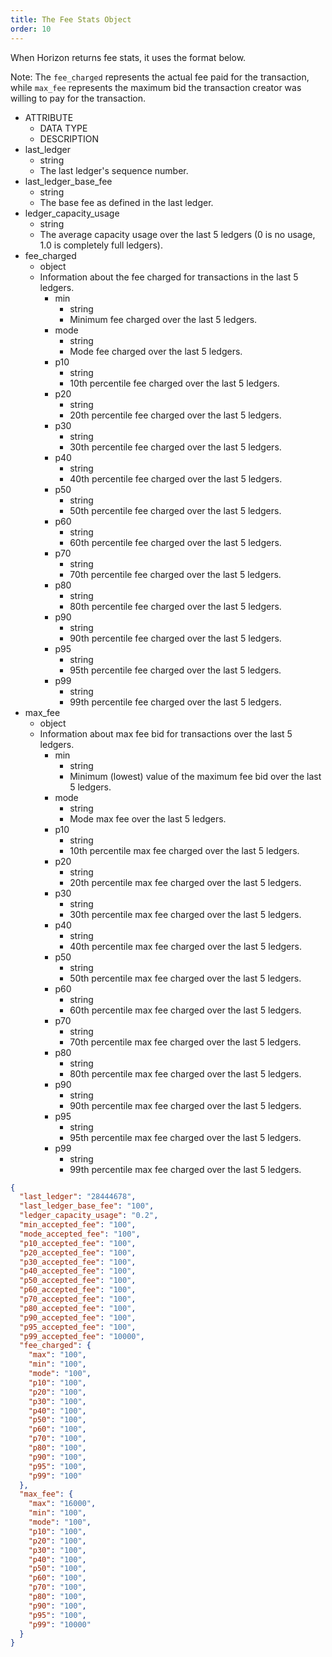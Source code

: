 ```yaml
---
title: The Fee Stats Object
order: 10
---
```



When Horizon returns fee stats, it uses the format below.

Note: The `fee_charged` represents the actual fee paid for the transaction, while `max_fee` represents the maximum bid the transaction creator was willing to pay for the transaction.

<NestedTable>

- ATTRIBUTE
  - DATA TYPE
  - DESCRIPTION
- last_ledger
  - string
  - The last ledger's sequence number.
- last_ledger_base_fee
  - string
  - The base fee as defined in the last ledger.
- ledger_capacity_usage
  - string
  - The average capacity usage over the last 5 ledgers (0 is no usage, 1.0 is completely full ledgers).
- fee_charged
  - object
  - Information about the fee charged for transactions in the last 5 ledgers.
    - min
      - string
      - Minimum fee charged over the last 5 ledgers.
    - mode
      - string
      - Mode fee charged over the last 5 ledgers.
    - p10
      - string
      - 10th percentile fee charged over the last 5 ledgers.
    - p20
      - string
      - 20th percentile fee charged over the last 5 ledgers.
    - p30
      - string
      - 30th percentile fee charged over the last 5 ledgers.
    - p40
      - string
      - 40th percentile fee charged over the last 5 ledgers.
    - p50
      - string
      - 50th percentile fee charged over the last 5 ledgers.
    - p60
      - string
      - 60th percentile fee charged over the last 5 ledgers.
    - p70
      - string
      - 70th percentile fee charged over the last 5 ledgers.
    - p80
      - string
      - 80th percentile fee charged over the last 5 ledgers.
    - p90
      - string
      - 90th percentile fee charged over the last 5 ledgers.
    - p95
      - string
      - 95th percentile fee charged over the last 5 ledgers.
    - p99
      - string
      - 99th percentile fee charged over the last 5 ledgers.
- max_fee
  - object
  - Information about max fee bid for transactions over the last 5 ledgers.
    - min
      - string
      - Minimum (lowest) value of the maximum fee bid over the last 5 ledgers.
    - mode
      - string
      - Mode max fee over the last 5 ledgers.
    - p10
      - string
      - 10th percentile max fee charged over the last 5 ledgers.
    - p20
      - string
      - 20th percentile max fee charged over the last 5 ledgers.
    - p30
      - string
      - 30th percentile max fee charged over the last 5 ledgers.
    - p40
      - string
      - 40th percentile max fee charged over the last 5 ledgers.
    - p50
      - string
      - 50th percentile max fee charged over the last 5 ledgers.
    - p60
      - string
      - 60th percentile max fee charged over the last 5 ledgers.
    - p70
      - string
      - 70th percentile max fee charged over the last 5 ledgers.
    - p80
      - string
      - 80th percentile max fee charged over the last 5 ledgers.
    - p90
      - string
      - 90th percentile max fee charged over the last 5 ledgers.
    - p95
      - string
      - 95th percentile max fee charged over the last 5 ledgers.
    - p99
      - string
      - 99th percentile max fee charged over the last 5 ledgers.

</NestedTable>

<ExampleResponse>

```json
{
  "last_ledger": "28444678",
  "last_ledger_base_fee": "100",
  "ledger_capacity_usage": "0.2",
  "min_accepted_fee": "100",
  "mode_accepted_fee": "100",
  "p10_accepted_fee": "100",
  "p20_accepted_fee": "100",
  "p30_accepted_fee": "100",
  "p40_accepted_fee": "100",
  "p50_accepted_fee": "100",
  "p60_accepted_fee": "100",
  "p70_accepted_fee": "100",
  "p80_accepted_fee": "100",
  "p90_accepted_fee": "100",
  "p95_accepted_fee": "100",
  "p99_accepted_fee": "10000",
  "fee_charged": {
    "max": "100",
    "min": "100",
    "mode": "100",
    "p10": "100",
    "p20": "100",
    "p30": "100",
    "p40": "100",
    "p50": "100",
    "p60": "100",
    "p70": "100",
    "p80": "100",
    "p90": "100",
    "p95": "100",
    "p99": "100"
  },
  "max_fee": {
    "max": "16000",
    "min": "100",
    "mode": "100",
    "p10": "100",
    "p20": "100",
    "p30": "100",
    "p40": "100",
    "p50": "100",
    "p60": "100",
    "p70": "100",
    "p80": "100",
    "p90": "100",
    "p95": "100",
    "p99": "10000"
  }
}
```

</ExampleResponse>